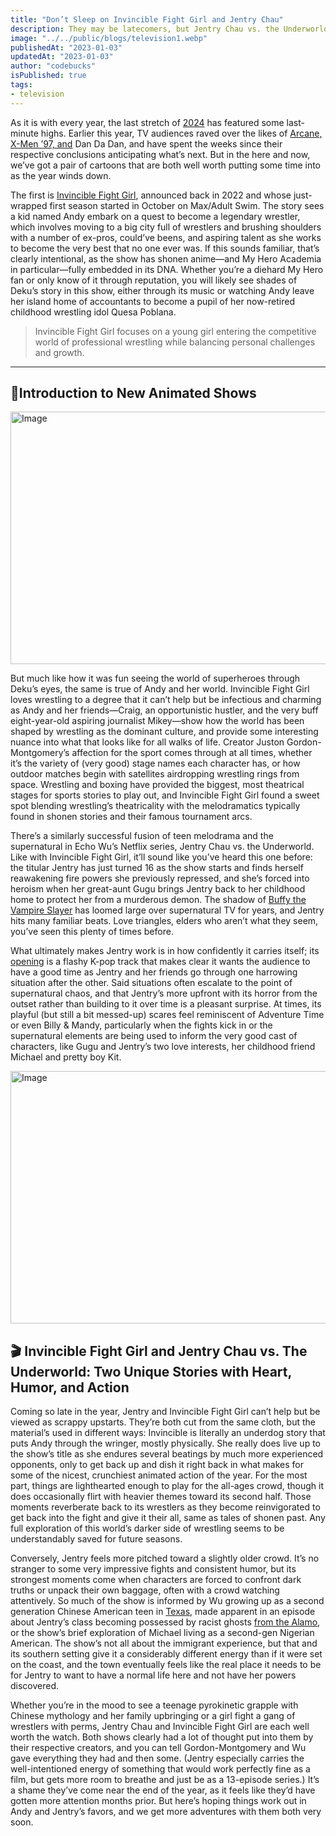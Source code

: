 ```yaml
---
title: "Don’t Sleep on Invincible Fight Girl and Jentry Chau"
description: They may be latecomers, but Jentry Chau vs. the Underworld and Invincible Fight Girl have delivered solid closures to 2024's animation slate.
image: "../../public/blogs/television1.webp"
publishedAt: "2023-01-03"
updatedAt: "2023-01-03"
author: "codebucks"
isPublished: true
tags:
- television
---
```


As it is with every year, the last stretch of [2024](https://gizmodo.com/best-tv-moments-2024-house-of-the-dragon-the-acolyte-x-men-97-2000539255) has featured some last-minute highs. Earlier this year, TV audiences raved over the likes of [Arcane, X-Men ’97, and](https://gizmodo.com/best-tv-shows-2024-x-men-97-dan-da-dan-interview-with-the-vampire-2000540400) Dan Da Dan, and have spent the weeks since their respective conclusions anticipating what’s next. But in the here and now, we’ve got a pair of cartoons that are both well worth putting some time into as the year winds down.

The first is [Invincible Fight Girl](https://gizmodo.com/best-streaming-2024-film-tv-anime-2000541076), announced back in 2022 and whose just-wrapped first season started in October on Max/Adult Swim. The story sees a kid named Andy embark on a quest to become a legendary wrestler, which involves moving to a big city full of wrestlers and brushing shoulders with a number of ex-pros, could’ve beens, and aspiring talent as she works to become the very best that no one ever was. If this sounds familiar, that’s clearly intentional, as the show has shonen anime—and My Hero Academia in particular—fully embedded in its DNA. Whether you’re a diehard My Hero fan or only know of it through reputation, you will likely see shades of Deku’s story in this show, either through its music or watching Andy leave her island home of accountants to become a pupil of her now-retired childhood wrestling idol Quesa Poblana.

> Invincible Fight Girl focuses on a young girl entering the competitive world of professional wrestling while balancing personal challenges and growth.


---

## 🎥Introduction to New Animated Shows

<Image
  src="/blogs/television1-1.webp"
  width="860"
  height="404"
  alt="Image"
  sizes="100vw"
/>

But much like how it was fun seeing the world of superheroes through Deku’s eyes, the same is true of Andy and her world. Invincible Fight Girl loves wrestling to a degree that it can’t help but be infectious and charming as Andy and her friends—Craig, an opportunistic hustler, and the very buff eight-year-old aspiring journalist Mikey—show how the world has been shaped by wrestling as the dominant culture, and provide some interesting nuance into what that looks like for all walks of life. Creator Juston Gordon-Montgomery’s affection for the sport comes through at all times, whether it’s the variety of (very good) stage names each character has, or how outdoor matches begin with satellites airdropping wrestling rings from space. Wrestling and boxing have provided the biggest, most theatrical stages for sports stories to play out, and Invincible Fight Girl found a sweet spot blending wrestling’s theatricality with the melodramatics typically found in shonen stories and their famous tournament arcs.

There’s a similarly successful fusion of teen melodrama and the supernatural in Echo Wu’s Netflix series, Jentry Chau vs. the Underworld. Like with Invincible Fight Girl, it’ll sound like you’ve heard this one before: the titular Jentry has just turned 16 as the show starts and finds herself reawakening fire powers she previously repressed, and she’s forced into heroism when her great-aunt Gugu brings Jentry back to her childhood home to protect her from a murderous demon. The shadow of [Buffy the Vampire Slayer](https://gizmodo.com/sarah-michelle-gellar-may-have-more-buffy-in-her-after-all-2000538942) has loomed large over supernatural TV for years, and Jentry hits many familiar beats. Love triangles, elders who aren’t what they seem, you’ve seen this plenty of times before.

What ultimately makes Jentry work is in how confidently it carries itself; its [opening](https://www.youtube.com/watch?v=V-YHSXibYxc) is a flashy K-pop track that makes clear it wants the audience to have a good time as Jentry and her friends go through one harrowing situation after the other. Said situations often escalate to the point of supernatural chaos, and that Jentry’s more upfront with its horror from the outset rather than building to it over time is a pleasant surprise. At times, its playful (but still a bit messed-up) scares feel reminiscent of Adventure Time or even Billy & Mandy, particularly when the fights kick in or the supernatural elements are being used to inform the very good cast of characters, like Gugu and Jentry’s two love interests, her childhood friend Michael and pretty boy Kit.

<Image
  src="/blogs/television1-2.jpg"
  width="860"
  height="404"
  alt="Image"
  sizes="100vw"
/>

## 🎬 Invincible Fight Girl and Jentry Chau vs. The Underworld: Two Unique Stories with Heart, Humor, and Action
Coming so late in the year, Jentry and Invincible Fight Girl can’t help but be viewed as scrappy upstarts. They’re both cut from the same cloth, but the material’s used in different ways: Invincible is literally an underdog story that puts Andy through the wringer, mostly physically. She really does live up to the show’s title as she endures several beatings by much more experienced opponents, only to get back up and dish it right back in what makes for some of the nicest, crunchiest animated action of the year. For the most part, things are lighthearted enough to play for the all-ages crowd, though it does occasionally flirt with heavier themes toward its second half. Those moments reverberate back to its wrestlers as they become reinvigorated to get back into the fight and give it their all, same as tales of shonen past. Any full exploration of this world’s darker side of wrestling seems to be understandably saved for future seasons.

Conversely, Jentry feels more pitched toward a slightly older crowd. It’s no stranger to some very impressive fights and consistent humor, but its strongest moments come when characters are forced to confront dark truths or unpack their own baggage, often with a crowd watching attentively. So much of the show is informed by Wu growing up as a second generation Chinese American teen in [Texas](https://www.polygon.com/animation-cartoons/491699/jentry-chau-vs-the-underworld-texas-chinese-mythology), made apparent in an episode about Jentry’s class becoming possessed by racist ghosts [from the Alamo](https://stateline.org/2021/09/14/forget-the-alamo-depicts-a-racist-heritage-sparking-backlash/), or the show’s brief exploration of Michael living as a second-gen Nigerian American. The show’s not all about the immigrant experience, but that and its southern setting give it a considerably different energy than if it were set on the coast, and the town eventually feels like the real place it needs to be for Jentry to want to have a normal life here and not have her powers discovered.

Whether you’re in the mood to see a teenage pyrokinetic grapple with Chinese mythology and her family upbringing or a girl fight a gang of wrestlers with perms, Jentry Chau and Invincible Fight Girl are each well worth the watch. Both shows clearly had a lot of thought put into them by their respective creators, and you can tell Gordon-Montgomery and Wu gave everything they had and then some. (Jentry especially carries the well-intentioned energy of something that would work perfectly fine as a film, but gets more room to breathe and just be as a 13-episode series.) It’s a shame they’ve come near the end of the year, as it feels like they’d have gotten more attention months prior. But here’s hoping things work out in Andy and Jentry’s favors, and we get more adventures with them both very soon.